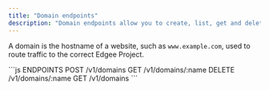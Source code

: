 ```yaml
---
title: "Domain endpoints"
description: "Domain endpoints allow you to create, list, get and delete Domains."
---
```


A domain is the hostname of a website, such as `www.example.com`, used to route traffic to the correct Edgee Project.


<RequestExample>
```js ENDPOINTS
POST /v1/domains
GET /v1/domains/:name
DELETE /v1/domains/:name 
GET /v1/domains
```
</RequestExample>


<Snippet file="edgee-sdk.mdx" />
